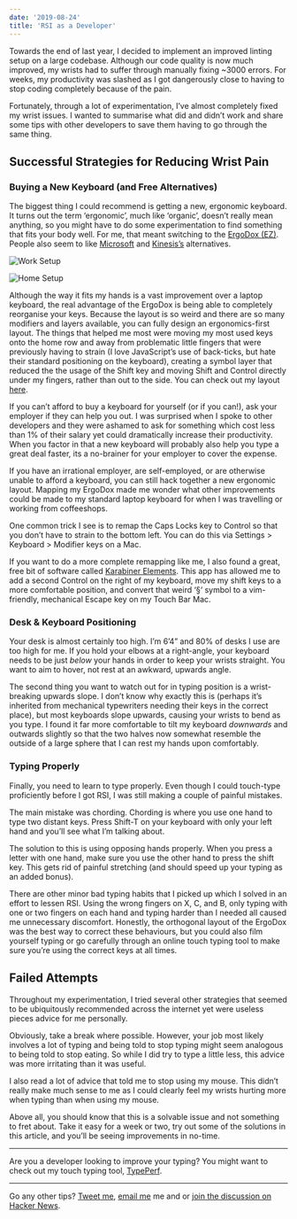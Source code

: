 ```yaml
---
date: '2019-08-24'
title: 'RSI as a Developer'
---
```


Towards the end of last year, I decided to implement an improved
linting setup on a large codebase. Although our code quality is now
much improved, my wrists had to suffer through manually fixing ~3000
errors. For weeks, my productivity was slashed as I got dangerously
close to having to stop coding completely because of the pain.

Fortunately, through a lot of experimentation, I’ve almost completely
fixed my wrist issues. I wanted to summarise what did and didn’t work
and share some tips with other developers to save them having to go
through the same thing.

## Successful Strategies for Reducing Wrist Pain

### Buying a New Keyboard (and Free Alternatives)

The biggest thing I could recommend is getting a new, ergonomic
keyboard. It turns out the term ‘ergonomic’, much like ‘organic’,
doesn’t really mean anything, so you might have to do some
experimentation to find something that fits your body well. For me,
that meant switching to the [ErgoDox (EZ)](https://ergodox-ez.com/).
People also seem to like
[Microsoft](https://www.googleadservices.com/pagead/aclk?sa=L&ai=DChcSEwi4tIH8j5zkAhVFtO0KHbLUD7oYABABGgJkZw&ohost=www.google.com&cid=CAESQOD2llcH5qEVUm86rdsoXED_ZcmYKOvPbJsSEwOYdcuX_MSCO8RapixHCjVZahCNMBX1aqT2BDub-a_9um46elg&sig=AOD64_12SmhdIxvrTv6b15ZLKGL52JFXSw&ctype=5&q=&ved=0ahUKEwi88fn7j5zkAhULUxUIHYE1D-0Q9aACCDw&adurl=)
and [Kinesis’s](https://kinesis-ergo.com/shop/advantage2/)
alternatives.

![Work Setup](work-setup.jpg)

![Home Setup](home-setup.jpg)

Although the way it fits my hands is a vast improvement over a laptop
keyboard, the real advantage of the ErgoDox is being able to
completely reorganise your keys. Because the layout is so weird and
there are so many modifiers and layers available, you can fully design
an ergonomics-first layout. The things that helped me most were moving
my most used keys onto the home row and away from problematic little
fingers that were previously having to strain (I love JavaScript’s use
of back-ticks, but hate their standard positioning on the keyboard),
creating a symbol layer that reduced the the usage of the Shift key
and moving Shift and Control directly under my fingers, rather than
out to the side. You can check out my layout
[here](https://configure.ergodox-ez.com/ergodox-ez/layouts/40RQM/latest/2).

If you can’t afford to buy a keyboard for yourself (or if you can!),
ask your employer if they can help you out. I was surprised when I
spoke to other developers and they were ashamed to ask for something
which cost less than 1% of their salary yet could dramatically
increase their productivity. When you factor in that a new keyboard
will probably also help you type a great deal faster, its a no-brainer
for your employer to cover the expense.

If you have an irrational employer, are self-employed, or are
otherwise unable to afford a keyboard, you can still hack together a
new ergonomic layout. Mapping my ErgoDox made me wonder what other
improvements could be made to my standard laptop keyboard for when I
was travelling or working from coffeeshops.

One common trick I see is to remap the Caps Locks key to Control so
that you don’t have to strain to the bottom left. You can do this via
Settings \> Keyboard \> Modifier keys on a Mac.

If you want to do a more complete remapping like me, I also found a
great, free bit of software called
[Karabiner Elements](https://pqrs.org/osx/karabiner/). This app has
allowed me to add a second Control on the right of my keyboard, move
my shift keys to a more comfortable position, and convert that weird
‘§‘ symbol to a vim-friendly, mechanical Escape key on my Touch Bar
Mac.

### Desk & Keyboard Positioning

Your desk is almost certainly too high. I’m 6’4” and 80% of desks I
use are too high for me. If you hold your elbows at a right-angle,
your keyboard needs to be just _below_ your hands in order to keep
your wrists straight. You want to aim to hover, not rest at an
awkward, upwards angle.

The second thing you want to watch out for in typing position is a
wrist-breaking upwards slope. I don’t know why exactly this is
(perhaps it’s inherited from mechanical typewriters needing their keys
in the correct place), but most keyboards slope upwards, causing your
wrists to bend as you type. I found it far more comfortable to tilt my
keyboard _downwards_ and outwards slightly so that the two halves now
somewhat resemble the outside of a large sphere that I can rest my
hands upon comfortably.

### Typing Properly

Finally, you need to learn to type properly. Even though I could
touch-type proficiently before I got RSI, I was still making a couple
of painful mistakes.

The main mistake was chording. Chording is where you use one hand to
type two distant keys. Press Shift-T on your keyboard with only your
left hand and you’ll see what I’m talking about.

The solution to this is using opposing hands properly. When you press
a letter with one hand, make sure you use the other hand to press the
shift key. This gets rid of painful stretching (and should speed up
your typing as an added bonus).

There are other minor bad typing habits that I picked up which I
solved in an effort to lessen RSI. Using the wrong fingers on X, C,
and B, only typing with one or two fingers on each hand and typing
harder than I needed all caused me unnecessary discomfort. Honestly,
the orthogonal layout of the ErgoDox was the best way to correct these
behaviours, but you could also film yourself typing or go carefully
through an online touch typing tool to make sure you’re using the
correct keys at all times.

## Failed Attempts

Throughout my experimentation, I tried several other strategies that
seemed to be ubiquitously recommended across the internet yet were
useless pieces advice for me personally.

Obviously, take a break where possible. However, your job most likely
involves a lot of typing and being told to stop typing might seem
analogous to being told to stop eating. So while I did try to type a
little less, this advice was more irritating than it was useful.

I also read a lot of advice that told me to stop using my mouse. This
didn’t really make much sense to me as I could clearly feel my wrists
hurting more when typing than when using my mouse.

Above all, you should know that this is a solvable issue and not
something to fret about. Take it easy for a week or two, try out some
of the solutions in this article, and you’ll be seeing improvements in
no-time.

---

Are you a developer looking to improve your typing? You might want to
check out my touch typing tool, [TypePerf](https://typeperf.com).

---

Go any other tips? [Tweet me](https://twitter.com/mulholo),
[email me](mailto:james@jmulholland.com) me and or
[join the discussion on Hacker News](https://news.ycombinator.com/item?id=20847822).
